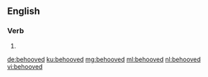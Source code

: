 ==English==

===Verb===
{{head|en|verb form}}

# {{en-past of|behoove}}

[[de:behooved]]
[[ku:behooved]]
[[mg:behooved]]
[[ml:behooved]]
[[nl:behooved]]
[[vi:behooved]]